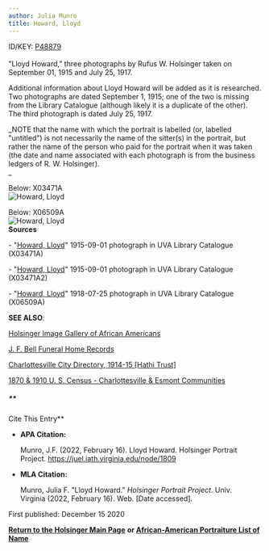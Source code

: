 ```yaml
---
author: Julia Munro
title: Howard, Lloyd
---
```

ID/KEY: [P48879](http://juel.iath.virginia.edu/public_person?person=48879 "P48879")****[  
](http://juel.iath.virginia.edu/public_person?person=48263 "P48263")****  
"Lloyd Howard," three photographs by Rufus W. Holsinger taken on September 01, 1915 and July 25, 1917.

Additional information about Lloyd Howard will be added as it is researched. Two photographs are dated September 1, 1915; one of the two is missing from the Library Catalogue (although likely it is a duplicate of the other). The third photograph is dated July 25, 1917. 

_NOTE that the name with which the portrait is labelled (or, labelled "untitled") is not necessarily the name of the sitter(s) in the portrait, but rather the name of the person who paid for the portrait when it was taken (the date and name associated with each photograph is from the business ledgers of R. W. Holsinger).  
_

Below: X03471A  
![Howard, Lloyd](https://iiif.lib.virginia.edu/iiif/uva-lib:1043596/full/778,561/0/default.jpg "Howard, Lloyd")

Below: X06509A  
![Howard, Lloyd](https://iiif.lib.virginia.edu/iiif/uva-lib:1049484/full/778,561/0/default.jpg "Howard, Lloyd")  
**Sources**

\- "[Howard, Lloyd](https://search.lib.virginia.edu/catalog/uva-lib:1043596#?c=0&m=0&s=0&cv=0&xywh=-52%2C-125%2C4435%2C3288 "Howard, Lloyd")" 1915-09-01 photograph in UVA Library Catalogue (X03471A) 

\- "[Howard, Lloyd](https://search.lib.virginia.edu/catalog/uva-lib:1043597#?c=0&m=0&s=0&cv=0&xywh=-6%2C-1%2C809%2C600 "Howard, Lloyd")" 1915-09-01 photograph in UVA Library Catalogue (X03471A2)   
  
\- "[Howard, Lloyd](https://search.lib.virginia.edu/catalog/uva-lib:1049484#?c=0&m=0&s=0&cv=0&xywh=-1%2C-40%2C3976%2C2948 "Howard, Lloyd")" 1918-07-25 photograph in UVA Library Catalogue (X06509A) 

**SEE ALSO**:

[Holsinger Image Gallery of African Americans](http://rwholsingerphotos.org/images.php "Holsinger Image Gallery of African Americans")

[J. F. Bell Funeral Home Records](http://www2.vcdh.virginia.edu/afam/raceandplace/perl_scripts/funeral_search.html "J. F. Bell Funeral Home Database")

[Charlottesville City Directory, 1914-15 \[Hathi Trust\]](https://catalog.hathitrust.org/Record/101954103 "Charlottesville City Directory, 1914-15") 

[1870 & 1910 U. S. Census - Charlottesville & Esmont Communities](http://www2.vcdh.virginia.edu/afam/raceandplace/census/search_both.html "1870 & 1910 U. S. Census: Charlottesville and Esmont Communities")

##### **  
Cite This Entry**

*   **APA Citation:**
    
    Munro, J.F. (2022, February 16). Lloyd Howard. Holsinger Portrait Project. https://juel.iath.virginia.edu/node/1809
    
*   **MLA Citation:**
    
    Munro, Julia F. "Lloyd Howard." _Holsinger Portrait Project_. Univ. Virginia (2022, February 16). Web. \[Date accessed\].
    

  
First published: December 15 2020

[**Return to the Holsinger Main Page**](http://juel.iath.virginia.edu/node/980) **or [African-American Portraiture List of Name](http://juel.iath.virginia.edu/node/996)**
